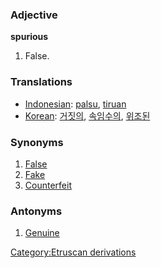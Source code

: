 === Adjective ===
'''spurious'''

# False.

=== Translations ===
*[[Indonesian]]: [[palsu]], [[tiru|tiruan]]
*[[Korean]]: [[거짓의]], [[속임수의]], [[위조된]]

=== Synonyms ===
#[[False]]
#[[Fake]]
#[[Counterfeit]]

=== Antonyms ===
#[[Genuine]]
[[Category:Etruscan derivations]]